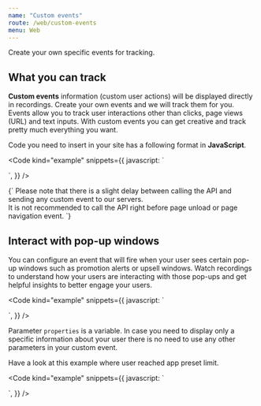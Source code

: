 ```yaml
---
name: "Custom events"
route: /web/custom-events
menu: Web
---
```



<Title>Custom events</Title>
<Subtitle>Create your own specific events for tracking.</Subtitle>

## What you can track

**Custom events** information (custom user actions) will be displayed directly in recordings. Create your own events and we will track them for you. Events allow you to track user interactions other than clicks, page views (URL) and text inputs.  With custom events you can get creative and track pretty much everything you want.

Code you need to insert in your site has a following format in **JavaScript**.

<Code
  kind="example"
  snippets={{
    javascript: `
<script>
  smartlook('track', eventName, properties);
</script>
`,
  }}
/>

<TextBlock kind="important">
{`
Please note that there is a slight delay between calling the API and sending any custom event to our servers.<br/>
It is not recommended to call the API right before page unload or page navigation event.
`}
</TextBlock>

## Interact with pop-up windows

You can configure an event that will fire when your user sees certain pop-up windows such as promotion alerts or upsell windows. Watch recordings to understand how your users are interacting with those pop-ups and get helpful insights to better engage your users.

<Code
  kind="example"
  snippets={{
    javascript: `
<script>
  // full example with your defined variables
  var eventName = 'UserOpenUpsellWindow';
  var properties = {
    "type": "SmallDiscLimit"
  };
  smartlook('track', eventName, properties);
</script>
`,
  }}
/>

Parameter `properties` is a variable. In case you need to display only a specific information about your user there is no need to use any other parameters in your custom event.

Have a look at this example where user reached app preset limit.

<Code
  kind="example"
  snippets={{
    javascript: `
<script>
  smartlook('track', 'UserLimitReached');
</script>
`,
  }}
/>